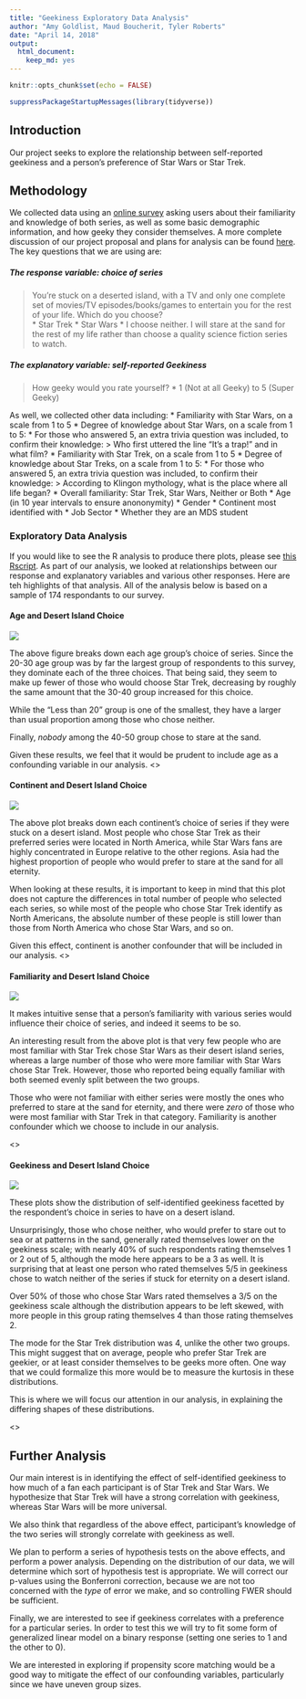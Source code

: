 ```yaml
---
title: "Geekiness Exploratory Data Analysis"
author: "Amy Goldlist, Maud Boucherit, Tyler Roberts"
date: "April 14, 2018"
output:   
  html_document:
    keep_md: yes
---
```


```r
knitr::opts_chunk$set(echo = FALSE)
```

```r
suppressPackageStartupMessages(library(tidyverse))
```

## Introduction

Our project seeks to explore the relationship between self-reported geekiness and a person's preference of Star Wars or Star Trek. 

## Methodology

We collected data using an [online survey](https://goo.gl/forms/Jb3pCN6GVhqziVvt1) asking users about their familiarity and knowledge of both series, as well as some basic demographic information, and how geeky they consider themselves. A more complete discussion of our project proposal and plans for analysis can be found [here](../proposal.md).  The key questions that we are using are:

##### The response variable: choice of series

> You're stuck on a deserted island, with a TV and only one complete set of movies/TV episodes/books/games to entertain you for the rest of your life.  Which do you choose?  
> * Star Trek
> * Star Wars
> * I choose neither.  I will stare at the sand for the rest of my life rather than choose a quality science fiction series to watch.

##### The explanatory variable: self-reported Geekiness

> How geeky would you rate yourself?
> * 1 (Not at all Geeky) to 5 (Super Geeky)


As well, we collected other data including:
* Familiarity with Star Wars, on a scale from 1 to 5
* Degree of knowledge about Star Wars, on a scale from 1 to 5:
  * For those who answered 5, an extra trivia question was included, to confirm their knowledge:
  > Who first uttered the line "It's a trap!" and in what film?
* Familiarity with Star Trek, on a scale from 1 to 5
* Degree of knowledge about Star Treks, on a scale from 1 to 5:
  * For those who answered 5, an extra trivia question was included, to confirm their knowledge:
  > According to Klingon mythology, what is the place where all life began?
* Overall familiarity: Star Trek, Star Wars, Neither or Both
* Age (in 10 year intervals to ensure anononymity)
* Gender
* Continent most identified with
* Job Sector
* Whether they are an MDS student


### Exploratory Data Analysis

If you would like to see the R analysis to produce there plots, please see [this Rscript](../src/image_ag.R).  As part of our analysis, we looked at relationships between our response and explanatory variables and various other responses.  Here are teh highlights of that analysis.  All of the analysis below is based on a sample of 174 respondants to our survey.  


#### Age and Desert Island Choice

![](../results/figures/desert_island-age.png)
<p>
The above figure breaks down each age group's choice of series. Since the 20-30 age group was by far the largest group of respondents to this survey, they dominate each of the three choices. That being said, they seem to make up fewer of those who would choose Star Trek, decreasing by roughly the same amount that the 30-40 group increased for this choice.

While the "Less than 20" group is one of the smallest, they have a larger than usual proportion among those who chose neither.

Finally, *nobody* among the 40-50 group chose to stare at the sand.

Given these results, we feel that it would be prudent to include age as a confounding variable in our analysis.
<\p>

#### Continent and Desert Island Choice

![](../results/figures/desert_island-continent.png)
<p>
The above plot breaks down each continent's choice of series if they were stuck on a desert island.  Most people who chose Star Trek as their preferred series were located in North America, while Star Wars fans are highly concentrated in Europe relative to the other regions. Asia had the highest proportion of people who would prefer to stare at the sand for all eternity. 

When looking at these results, it is important to keep in mind that this plot does not capture the differences in total number of people who selected each series, so while most of the people who chose Star Trek identify as North Americans, the absolute number of these people is still lower than those from North America who chose Star Wars, and so on.

Given this effect, continent is another confounder that will be included in our analysis.
<\p>

#### Familiarity and Desert Island Choice

![](../results/figures/desert_island-familiarity.png)

<p>
It makes intuitive sense that a person's familiarity with various series would influence their choice of series, and indeed it seems to be so.

An interesting result from the above plot is that very few people who are most familiar with Star Trek chose Star Wars as their desert island series, whereas a large number of those who were more familiar with Star Wars chose Star Trek. However, those who reported being equally familiar with both seemed evenly split between the two groups. 

Those who were not familiar with either series were mostly the ones who preferred to stare at the sand for eternity, and there were *zero* of those who were most familiar with Star Trek in that category.  Familiarity is another confounder which we choose to include in our analysis.

<\p>

#### Geekiness and Desert Island Choice

![](../results/figures/desert_island-geekiness.png)

<p>
These plots show the distribution of self-identified geekiness facetted by the respondent's choice in series to have on a desert island.

Unsurprisingly, those who chose neither, who would prefer to stare out to sea or at patterns in the sand, generally rated themselves lower on the geekiness scale; with nearly 40% of such respondents rating themselves 1 or 2 out of 5, although the mode here appears to be a 3 as well. It is surprising that at least one person who rated themselves  5/5 in geekiness chose to watch neither of the series if stuck for eternity on a desert island.

Over 50% of those who chose Star Wars rated themselves a 3/5 on the geekiness scale although the distribution appears to be left skewed, with more people in this group rating themselves 4 than those rating themselves 2.

The mode for the Star Trek distribution was 4, unlike the other two groups. This might suggest that on average, people who prefer Star Trek are geekier, or at least consider themselves to be geeks more often. One way that we could formalize this more would be to measure the kurtosis in these distributions.

This is where we will focus our attention in our analysis, in explaining the differing shapes of these distributions.

<\p>

## Further Analysis 

Our main interest is in identifying the effect of self-identified geekiness to how much of a fan each participant is of Star Trek and Star Wars. We hypothesize that Star Trek will have a strong correlation with geekiness, whereas Star Wars will be more universal.

We also think that regardless of the above effect, participant's knowledge of the two series will strongly correlate with geekiness as well.

We plan to perform a series of hypothesis tests on the above effects, and perform a power analysis. Depending on the distribution of our data, we will determine which sort of hypothesis test is appropriate. We will correct our p-values using the Bonferroni correction, because we are not too concerned with the *type* of error we make, and so controlling FWER should be sufficient.

Finally, we are interested to see if geekiness correlates with a preference for a particular series. In order to test this we will try to fit some form of generalized linear model on a binary response (setting one series to 1 and the other to 0).  

We are interested in exploring if propensity score matching would be a good way to mitigate the effect of our confounding variables, particularly since we have uneven group sizes.